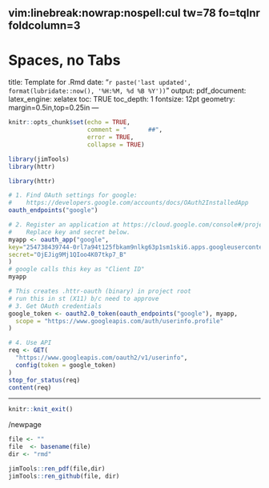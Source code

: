 
	 vim:linebreak:nowrap:nospell:cul tw=78 fo=tqlnr foldcolumn=3 
--- 
# Spaces, no Tabs
title: Template for .Rmd 
date: "`r paste('last updated', 
    format(lubridate::now(), '%H:%M, %d %B %Y'))`"
output: 
  pdf_document: 
    latex_engine: xelatex
toc: TRUE 
toc_depth:  1 
fontsize: 12pt 
geometry: margin=0.5in,top=0.25in 
---

<!-- 
set cul   "cursorline
cc=+1			"colorcolumn is 1 more than tw

vim: to format all urls for md
s/https.*/[&]()/g
-->

```r
knitr::opts_chunk$set(echo = TRUE,
                      comment = "      ##",
                      error = TRUE,
                      collapse = TRUE)
```

<!--  RENDER:  see bottom -->

```r
library(jimTools)
library(httr)
``` 


```r
library(httr)

# 1. Find OAuth settings for google:
#    https://developers.google.com/accounts/docs/OAuth2InstalledApp
oauth_endpoints("google")

# 2. Register an application at https://cloud.google.com/console#/project
#    Replace key and secret below.
myapp <- oauth_app("google",
key="254738439744-0rl7a94t125fbkam9nlkg63p1sm1ski6.apps.googleusercontent.com",
secret="OjEJig9Mj1QIoo4K07tkp7_B"
)
# google calls this key as "Client ID"
myapp

# This creates .httr-oauth (binary) in project root
# run this in st (X11) b/c need to approve 
# 3. Get OAuth credentials
google_token <- oauth2.0_token(oauth_endpoints("google"), myapp,
  scope = "https://www.googleapis.com/auth/userinfo.profile"
)

# 4. Use API
req <- GET(
  "https://www.googleapis.com/oauth2/v1/userinfo",
  config(token = google_token)
)
stop_for_status(req)
content(req)
```

***

```r
knitr::knit_exit()
```

/newpage

```r
file <- ""
file  <- basename(file)
dir <- "rmd"

jimTools::ren_pdf(file,dir)
jimTools::ren_github(file, dir)
```

